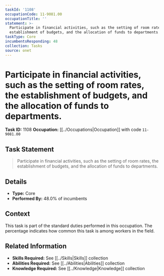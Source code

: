 ```yaml
---
taskId: '1108'
occupationCode: 11-9081.00
occupationTitle: ''
statement: >-
  Participate in financial activities, such as the setting of room rates, the
  establishment of budgets, and the allocation of funds to departments.
taskType: Core
incumbentsResponding: 48
collection: Tasks
source: onet
---
```

# Participate in financial activities, such as the setting of room rates, the establishment of budgets, and the allocation of funds to departments.

**Task ID:** 1108
**Occupation:** [[../Occupations|Occupation]] with code `11-9081.00`

## Task Statement

> Participate in financial activities, such as the setting of room rates, the establishment of budgets, and the allocation of funds to departments.

## Details

- **Type:** Core
- **Performed By:** 48.0% of incumbents

## Context

This task is part of the standard duties performed in this occupation. The percentage indicates how common this task is among workers in the field.

## Related Information

- **Skills Required:** See [[../Skills|Skills]] collection
- **Abilities Required:** See [[../Abilities|Abilities]] collection
- **Knowledge Required:** See [[../Knowledge|Knowledge]] collection
